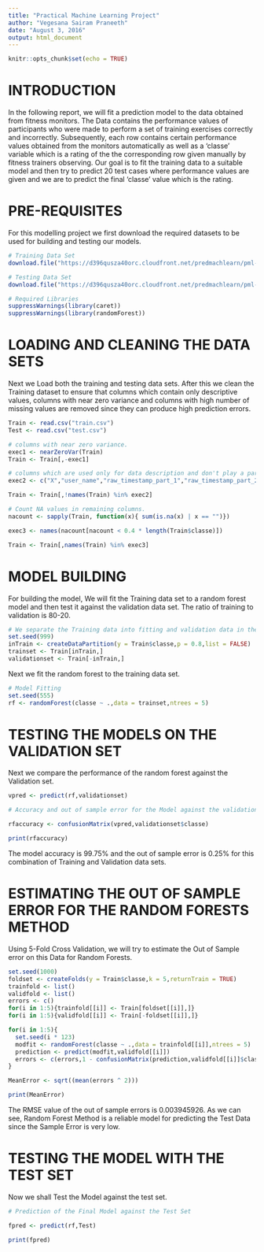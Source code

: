 ```yaml
---
title: "Practical Machine Learning Project"
author: "Vegesana Sairam Praneeth"
date: "August 3, 2016"
output: html_document
---
```


```r
knitr::opts_chunk$set(echo = TRUE)
```

# INTRODUCTION

In the following report, we will fit a prediction model to the data obtained from fitness monitors. The Data contains the performance values of participants who were made to perform a set of training exercises correctly and incorrectly. Subsequently, each row contains certain performance values obtained from the monitors automatically as well as a 'classe' variable which is a rating of the the corresponding row given manually by fitness trainers observing. Our goal is to fit the training data to a suitable model and then try to predict 20 test cases where performance values are given and we are to predict the final 'classe' value which is the rating.

# PRE-REQUISITES

For this modelling project we first download the required datasets to be used for building and testing our models.

```r
# Training Data Set
download.file("https://d396qusza40orc.cloudfront.net/predmachlearn/pml-training.csv",destfile = "train.csv",method = "curl")

# Testing Data Set
download.file("https://d396qusza40orc.cloudfront.net/predmachlearn/pml-testing.csv",destfile = "test.csv",method = "curl")

# Required Libraries
suppressWarnings(library(caret))
suppressWarnings(library(randomForest))
```

# LOADING AND CLEANING THE DATA SETS

Next we Load both the training and testing data sets. After this we clean the Training dataset to ensure that columns which contain only descriptive values, columns with near zero variance and columns with high number of missing values are removed since they can produce high prediction errors.

```r
Train <- read.csv("train.csv")
Test <- read.csv("test.csv")

# columns with near zero variance.
exec1 <- nearZeroVar(Train)
Train <- Train[,-exec1]

# columns which are used only for data description and don't play a part in prediction.
exec2 <- c("X","user_name","raw_timestamp_part_1","raw_timestamp_part_2","cvtd_timestamp","new_window","num_window")

Train <- Train[,!names(Train) %in% exec2]

# Count NA values in remaining columns.
nacount <- sapply(Train, function(x){ sum(is.na(x) | x == "")})

exec3 <- names(nacount[nacount < 0.4 * length(Train$classe)])

Train <- Train[,names(Train) %in% exec3]
```

# MODEL BUILDING

For building the model, We will fit the Training data set to a random forest model and then test it against the validation data set. The ratio of training to validation is 80-20.

```r
# We separate the Training data into fitting and validation data in the ratio of 80-20.
set.seed(999)
inTrain <- createDataPartition(y = Train$classe,p = 0.8,list = FALSE)
trainset <- Train[inTrain,]
validationset <- Train[-inTrain,]
```

Next we fit the random forest to the training data set.

```r
# Model Fitting
set.seed(555)
rf <- randomForest(classe ~ .,data = trainset,ntrees = 5)
```

# TESTING THE MODELS ON THE VALIDATION SET

Next we compare the performance of the random forest against the Validation set.

```r
vpred <- predict(rf,validationset)

# Accuracy and out of sample error for the Model against the validation set

rfaccuracy <- confusionMatrix(vpred,validationset$classe)

print(rfaccuracy)
```

The model accuracy is 99.75% and the out of sample error is 0.25% for this combination of Training and Validation data sets.

# ESTIMATING THE OUT OF SAMPLE ERROR FOR THE RANDOM FORESTS METHOD

Using 5-Fold Cross Validation, we will try to estimate the Out of Sample error on this Data for Random Forests.

```r
set.seed(1000)
foldset <- createFolds(y = Train$classe,k = 5,returnTrain = TRUE)
trainfold <- list()
validfold <- list()
errors <- c()
for(i in 1:5){trainfold[[i]] <- Train[foldset[[i]],]}
for(i in 1:5){validfold[[i]] <- Train[-foldset[[i]],]}

for(i in 1:5){
  set.seed(i * 123)
  modfit <- randomForest(classe ~ .,data = trainfold[[i]],ntrees = 5)
  prediction <- predict(modfit,validfold[[i]])
  errors <- c(errors,1 - confusionMatrix(prediction,validfold[[i]]$classe)$overall["Accuracy"])
}

MeanError <- sqrt((mean(errors ^ 2)))

print(MeanError)
```

The RMSE value of the out of sample errors is 0.003945926. As we can see, Random Forest Method is a reliable model for predicting the Test Data since the Sample Error is very low.

# TESTING THE MODEL WITH THE TEST SET

Now we shall Test the Model against the test set.

```r
# Prediction of the Final Model against the Test Set

fpred <- predict(rf,Test)

print(fpred)
```